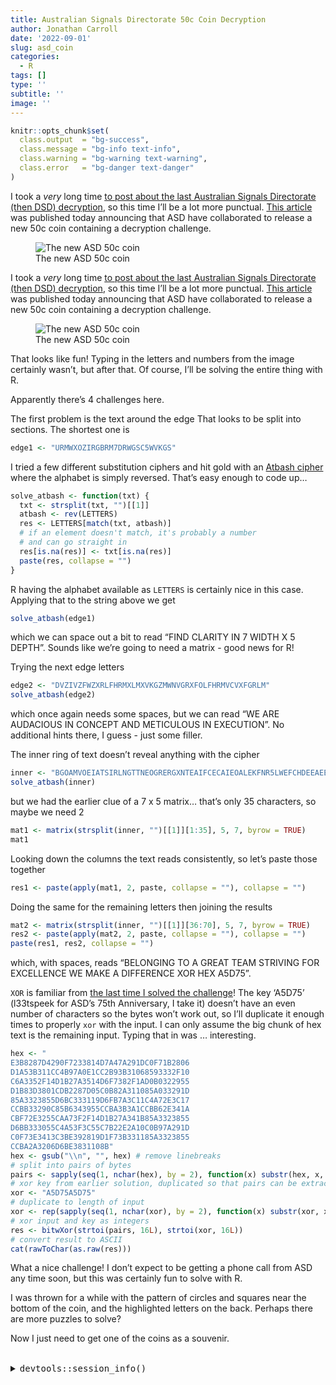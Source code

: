 ```yaml
---
title: Australian Signals Directorate 50c Coin Decryption
author: Jonathan Carroll
date: '2022-09-01'
slug: asd_coin
categories:
  - R
tags: []
type: ''
subtitle: ''
image: ''
---
```


```r
knitr::opts_chunk$set(
  class.output  = "bg-success",
  class.message = "bg-info text-info",
  class.warning = "bg-warning text-warning",
  class.error   = "bg-danger text-danger"
)
```

I took a _very_ long time [to post about the last Australian Signals Directorate (then DSD) decryption](https://jcarroll.com.au/2021/12/23/adventures-in-x86-asm/), so this time I'll be a lot more punctual. [This article](https://www.abc.net.au/news/2022-09-01/act-spy-agency-releases-coin-with-secret-code/101391964) was published today announcing that ASD have collaborated to release a new 50c coin containing a decryption challenge.

![The new ASD 50c coin](2022/09/01/asd-coin/images/asd_coin_front.png)

<!--more-->

I took a _very_ long time [to post about the last Australian Signals Directorate (then DSD) decryption](https://jcarroll.com.au/2021/12/23/adventures-in-x86-asm/), so this time I'll be a lot more punctual. [This article](https://www.abc.net.au/news/2022-09-01/act-spy-agency-releases-coin-with-secret-code/101391964) was published today announcing that ASD have collaborated to release a new 50c coin containing a decryption challenge.

![The new ASD 50c coin](images/asd_coin_front.png)

That looks like fun! Typing in the letters and numbers from the image certainly wasn't, but after that. Of course, I'll be solving the entire thing with R.

Apparently there's 4 challenges here. 

The first problem is the text around the edge That looks to be split into sections. The shortest one is

```r
edge1 <- "URMWXOZIRGBRM7DRWGSC5WVKGS"
```

I tried a few different substitution ciphers and hit gold with an [Atbash cipher](https://en.wikipedia.org/wiki/Atbash) where the alphabet is simply reversed. That's easy enough to code up...

```r
solve_atbash <- function(txt) {
  txt <- strsplit(txt, "")[[1]]
  atbash <- rev(LETTERS)
  res <- LETTERS[match(txt, atbash)]
  # if an element doesn't match, it's probably a number 
  # and can go straight in
  res[is.na(res)] <- txt[is.na(res)]
  paste(res, collapse = "")
}
```

R having the alphabet available as `LETTERS` is certainly nice in this case. Applying that to the string above we get

```r
solve_atbash(edge1)
```

which we can space out a bit to read "FIND CLARITY IN 7 WIDTH X 5 DEPTH". Sounds like we're going to need a matrix - good news for R!

Trying the next edge letters 

```r
edge2 <- "DVZIVZFWZXRLFHRMXLMXVKGZMWNVGRXFOLFHRMVCVXFGRLM"
solve_atbash(edge2)
```

which once again needs some spaces, but we can read "WE ARE AUDACIOUS IN CONCEPT AND METICULOUS IN EXECUTION". No additional hints there, I guess - just some filler.

The inner ring of text doesn't reveal anything with the cipher

```r
inner <- "BGOAMVOEIATSIRLNGTTNEOGRERGXNTEAIFCECAIEOALEKFNR5LWEFCHDEEAEEE7NMDRXX5"
solve_atbash(inner)
```

but we had the earlier clue of a 7 x 5 matrix... that's only 35 characters, so maybe we need 2

```r
mat1 <- matrix(strsplit(inner, "")[[1]][1:35], 5, 7, byrow = TRUE)
mat1
```

Looking down the columns the text reads consistently, so let's paste those together

```r
res1 <- paste(apply(mat1, 2, paste, collapse = ""), collapse = "")
```

Doing the same for the remaining letters then joining the results

```r
mat2 <- matrix(strsplit(inner, "")[[1]][36:70], 5, 7, byrow = TRUE)
res2 <- paste(apply(mat2, 2, paste, collapse = ""), collapse = "")
paste(res1, res2, collapse = "")
```

which, with spaces, reads "BELONGING TO A GREAT TEAM STRIVING FOR EXCELLENCE WE MAKE A DIFFERENCE XOR HEX A5D75".

`XOR` is familiar from [the last time I solved the challenge](https://jcarroll.com.au/2021/12/23/adventures-in-x86-asm/)! The key 'A5D75' (l33tspeek for ASD's 75th Anniversary, I take it) doesn't have an even number of characters so the bytes won't work out, so I'll duplicate it enough times to properly `xor` with the input. I can only assume the big chunk of hex text is the remaining input. Typing that in was ... interesting.

```r
hex <- "
E3B8287D4290F7233814D7A47A291DC0F71B2806
D1A53B311CC4B97A0E1CC2B93B31068593332F10
C6A3352F14D1B27A3514D6F7382F1AD0B0322955
D1B83D3801CDB2287D05C0B82A311085A033291D
85A3323855D6BC333119D6FB7A3C11C4A72E3C17
CCBB33290C85B6343955CCBA3B3A1CCBB62E341A
CBF72E3255CAA73F2F14D1B27A341B85A3323855
D6BB333055C4A53F3C55C7B22E2A10C0B97A291D
C0F73E3413C3BE392819D1F73B331185A3323855
CCBA2A3206D6BE3831108B"
hex <- gsub("\\n", "", hex) # remove linebreaks
# split into pairs of bytes
pairs <- sapply(seq(1, nchar(hex), by = 2), function(x) substr(hex, x, x+1))
# xor key from earlier solution, duplicated so that pairs can be extracted
xor <- "A5D75A5D75"
# duplicate to length of input
xor <- rep(sapply(seq(1, nchar(xor), by = 2), function(x) substr(xor, x, x+1)), 40)[1:length(pairs)]
# xor input and key as integers
res <- bitwXor(strtoi(pairs, 16L), strtoi(xor, 16L))
# convert result to ASCII
cat(rawToChar(as.raw(res)))
```

What a nice challenge! I don't expect to be getting a phone call from ASD any time soon, but this was certainly fun to solve with R.

I was thrown for a while with the pattern of circles and squares near the bottom of the coin, and the highlighted letters on the back. Perhaps there are more puzzles to solve?

Now I just need to get one of the coins as a souvenir.

<br />
<details>
  <summary>
    <tt>devtools::session_info()</tt>
  </summary>
```r
devtools::session_info()
```
</details>
<br />
